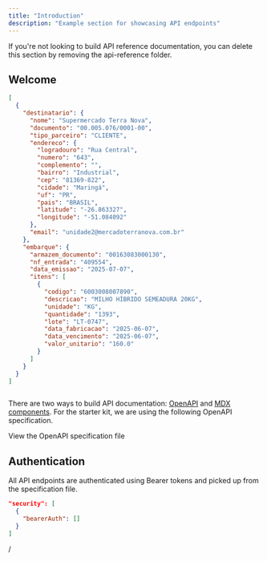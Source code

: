```yaml
---
title: "Introduction"
description: "Example section for showcasing API endpoints"
---
```


<Note>
  If you're not looking to build API reference documentation, you can delete
  this section by removing the api-reference folder.
</Note>

## Welcome

<CodeGroup>

```json Requisição
[
  {
    "destinatario": {
      "nome": "Supermercado Terra Nova",
      "documento": "00.005.076/0001-00",
      "tipo_parceiro": "CLIENTE",
      "endereco": {
        "logradouro": "Rua Central",
        "numero": "643",
        "complemento": "",
        "bairro": "Industrial",
        "cep": "81369-822",
        "cidade": "Maringá",
        "uf": "PR",
        "pais": "BRASIL",
        "latitude": "-26.863327",
        "longitude": "-51.084092"
      },
      "email": "unidade2@mercadoterranova.com.br"
    },
    "embarque": {
      "armazem_documento": "00163083000130",
      "nf_entrada": "409554",
      "data_emissao": "2025-07-07",
      "itens": [
        {
          "codigo": "6003008007890",
          "descricao": "MILHO HÍBRIDO SEMEADURA 20KG",
          "unidade": "KG",
          "quantidade": "1393",
          "lote": "LT-0747",
          "data_fabricacao": "2025-06-07",
          "data_vencimento": "2025-06-07",
          "valor_unitario": "160.0"
        }
      ]
    }
  }
]
```


``` Resposta
```

</CodeGroup>

There are two ways to build API documentation: [OpenAPI](https://mintlify.com/docs/api-playground/openapi/setup) and [MDX components](https://mintlify.com/docs/api-playground/mdx/configuration). For the starter kit, we are using the following OpenAPI specification.

<Card title="Plant Store Endpoints" icon="leaf" href="https://github.com/mintlify/starter/blob/main/api-reference/openapi.json">
  View the OpenAPI specification file
</Card>

## Authentication

All API endpoints are authenticated using Bearer tokens and picked up from the specification file.

```json
"security": [
  {
    "bearerAuth": []
  }
]
```

/